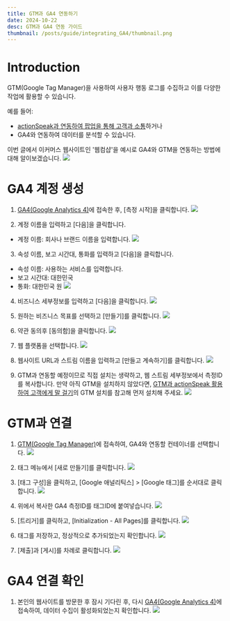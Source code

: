 ```yaml
---
title: GTM과 GA4 연동하기
date: 2024-10-22
desc: GTM과 GA4 연동 가이드
thumbnail: /posts/guide/integrating_GA4/thumbnail.png
---
```

# Introduction
GTM(Google Tag Manager)을 사용하여 사용자 행동 로그를 수집하고 이를 다양한 작업에 활용할 수 있습니다.

예를 들어:

- [actionSpeak과 연동하여 팝업을 통해 고객과 소통](https://www.actionspeak.kr/blog/guide/utilizing_GTM)하거나
- GA4와 연동하여 데이터를 분석할 수 있습니다.

이번 글에서 이커머스 웹사이트인 '웹컴샵'을 예시로 GA4와 GTM을 연동하는 방법에 대해 알이보겠습니다.
  ![](/posts/guide/integrating_GA4/1.png)


# GA4 계정 생성
1. [GA4(Google Analytics 4)](https://analytics.google.com/)에 접속한 후, [측정 시작]을 클릭합니다.
  ![](/posts/guide/integrating_GA4/2.png)

2. 계정 이름을 입력하고 [다음]을 클릭합니다.
  - 계정 이름: 회사나 브랜드 이름을 입력합니다.
  ![](/posts/guide/integrating_GA4/3.png)

3. 속성 이름, 보고 시간대, 통화를 입력하고 [다음]을 클릭합니다.
  - 속성 이름: 사용하는 서비스를 입력합니다.
  - 보고 시간대: 대한민국
  - 통화: 대한민국 원
  ![](/posts/guide/integrating_GA4/4.png)

4. 비즈니스 세부정보를 입력하고 [다음]을 클릭합니다.
  ![](/posts/guide/integrating_GA4/5.png)

5. 원하는 비즈니스 목표를 선택하고 [만들기]를 클릭합니다.
  ![](/posts/guide/integrating_GA4/6.png)

6. 약관 동의후 [동의함]을 클릭합니다.
  ![](/posts/guide/integrating_GA4/7.png)

7. 웹 플랫폼을 선택합니다.
  ![](/posts/guide/integrating_GA4/8.png)

8. 웹사이트 URL과 스트림 이름을 입력하고 [만들고 계속하기]를 클릭합니다.
  ![](/posts/guide/integrating_GA4/9.png)

9. GTM과 연동할 예정이므로 직접 설치는 생략하고, 웹 스트림 세부정보에서 측정ID를 복사합니다.
만약 아직 GTM을 설치하지 않았다면, [GTM과 actionSpeak 활용하여 고객에게 말 걸기](https://www.actionspeak.kr/blog/guide/utilizing_GTM)의 GTM 설치를 참고해 먼저 설치해 주세요.
  ![](/posts/guide/integrating_GA4/10.png)


# GTM과 연결
1. [GTM(Google Tag Manager)](https://tagmanager.google.com/)에 접속하여, GA4와 연동할 컨테이너를 선택합니다.
  ![](/posts/guide/integrating_GA4/11.png)

2. 태그 메뉴에서 [새로 만들기]를 클릭합니다.
  ![](/posts/guide/integrating_GA4/12.png)

3. [태그 구성]을 클릭하고, [Google 애널리틱스] > [Google 태그]를 순서대로 클릭합니다.
  ![](/posts/guide/integrating_GA4/13.png)

4. 위에서 복사한 GA4 측정ID를 태그ID에 붙여넣습니다.
  ![](/posts/guide/integrating_GA4/14.png)

5. [트리거]를 클릭하고, [Initialization - All Pages]를 클릭합니다.
  ![](/posts/guide/integrating_GA4/15.png)

6. 태그를 저장하고, 정상적으로 추가되었는지 확인합니다.
  ![](/posts/guide/integrating_GA4/16.png)

7. [제출]과 [게시]를 차례로 클릭합니다.
  ![](/posts/guide/integrating_GA4/17.png)

# GA4 연결 확인

1. 본인의 웹사이트를 방문한 후 잠시 기다린 후, 다시 [GA4(Google Analytics 4)](https://analytics.google.com/)에 접속하여, 데이터 수집이 활성화되었는지 확인합니다.
  ![](/posts/guide/integrating_GA4/18.png)

